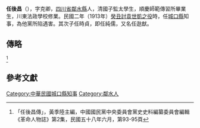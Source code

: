 '''任後昌'''（{{bd|？年||1913年|9月27日|catIdx=R任}}），字克卿，[[四川省|四川省]][[鄰水縣|鄰水縣]]人，清國子監太學生，順慶師範傳習所畢業生，川東法政學校修業。民國二年（1913年）[[二次革命|癸丑討袁世凱之役]]時，任[[城口縣|城口縣]]知事，為他黨所陷遇害。其次子任時貞，即任純儒，又名任逖猷。
== 傳略 ==
{{Quotation|烈士任後昌事略<ref>民國十二年《蜀中先烈備徵錄》，卷三癸丑以前迄癸丑，第37-39頁</ref><br />
任後昌，字克卿，隣水縣人。[[二次革命|癸丑討袁]]之役，以奉委城口知事為他黨所陷以死，有某所記事略<br />
君諱後昌，字克卿，四川隣水縣人。清之末年，肄業重慶法政學校。路事起，回隣與甘紫垣等協謀革命。民國元年，復至渝，任[[蜀軍政府|蜀軍政府]]二等書記，兼入警官養成所。畢業後，由民政分司檄委城口縣警務長，事屬創辦，籌欵部置，頗費苦心，於保安正俗等事稍認真，即致斂怨，加以知事不予維持，動皆掣肘，故在任一年，不特定額薪俸無着，而以私人名義，在外挪借之欵以作辦公之用者，蒂欠猶有四百餘釧之多。又與縣會議長朱恭培等以黨見齟齬，君益孤危不安。癸丑，迭稟省公署及東川道尹，堅請辭職。至六月，省委李樹滋接辦，交替去訖，惟以薪俸借欵羈留警署，與樹滋又不相能，則欲得而甘心者眾矣。洎八月，重慶討袁軍起，[[杨庶堪|楊民政長]]以城口知事羅本持附和袁逆，治理無狀，改委任君代理。該縣窵遠，與陝毗連，又非電路所經，故檄狀到，已在[[熊克武|熊]]楊去後八九日矣。時渝軍解體，惟該前知事偵得其實，而秦師前鋒適奉偽命入川，羅本持乃陽作交代，陰示羈糜，一面與李樹滋、朱恭培等謀殺任君。九月二十一日，輿論大嘩，謂任調渝兵來城，勢洶洶不可已。其實任君亦愕然何因見委，亦未悟獨立之已取銷也。顧自懲於反對者之多，復謹毖未宣言接篆，至羅本持等之詭秘，必成於殺，更非所料。本持前詐與委蛇，初勸其移入公署，繼謂其非乘夜𩗺去不可幸生，任君已不克自主。二十五夜，乃潛往鄉村，次晨即向陝境以逃，徒跣山程，異常委頓。及二十七日，至鹿耳壩，而李樹滋、朱恭培已遣偵卒馳至，勒令返城。比至距城二十里之油房溝，李樹滋又假傳秦軍薛司令之命，坐以私通叛軍，蹂躪城口將其戕害。此事原委，詳于永川康紹基致其家屬函中。康固曾任城口分知事，解任後在城與任君頗交厚，目擊其間，故能言之明盡，且甚沉慟也。任君家自其父中落，竟無立錐。其母因哭子慟，致喪明。其妻李為長壽李鼎禧之姊。子二皆幼讀。本年大竹[[蕭德明|蕭德明]]在竹糾舉義軍，稱四川東路總司令，任君之弟後福往愬之，而羅本持、李樹滋、朱恭培已聞風遠遁矣。|民國十二年重慶新記啟渝公司鉛印本《蜀中先烈備徵錄》}}<ref>「任後昌傳」，黃季陸主編，中國國民黨中央委員會黨史史料編纂委員會編輯《革命人物誌》第2集，民國五十八年六月，第93-95頁</ref>
{{Quotation|任後昌傳<ref>民國十七年《鄰水任氏宗譜》下卷，第四房可惠公之嗣，第21頁</ref><br /><ref>「烈士任後昌事略」，隗瀛濤 趙清，《四川辛亥革命史料》下冊，四川人民出版社，1982年2月第1版，第263頁</ref>
後昌，啟甲公長子，清國子監太學生，順慶師範傳習所畢業生，川東法政學校修業。曾任國民學校教員，校長；重慶廣益報記者；城口縣警長，陞任城口縣知事。公幼時聰穎，過目成頌，長以拯民救國為志，實行奔走革命、從事改革。公之事蹟詳事略，公生於光緒囗年囗月囗日，歿於民國癸丑年囗月囗日城口官署，葬於玉堂壪。配李氏長壽廩貢生李渭侯之女。子二時豐、時貞。|民國十七年《鄰水任氏宗譜》}}

==參考文獻==
{{reflist}}
{{鄰水任氏}}
[[Category:中華民國城口縣知事|Category:中華民國城口縣知事]]
[[Category:鄰水人|Category:鄰水人]]